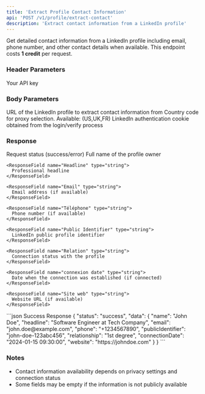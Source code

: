 ```yaml
---
title: 'Extract Profile Contact Information'
api: 'POST /v1/profile/extract-contact'
description: 'Extract contact information from a LinkedIn profile'
---
```


Get detailed contact information from a LinkedIn profile including email, phone number, and other contact details when available.
<Note>
  This endpoint costs **1 credit** per request.
</Note>
### Header Parameters

<ParamField header="x-api-key" type="string" required>
  Your API key
</ParamField>

### Body Parameters

<ParamField body="linkedin_url" type="string" required>
  URL of the LinkedIn profile to extract contact information from
</ParamField>
<ParamField body="country" type="string" default="FR">
  Country code for proxy selection. Available: (US,UK,FR)
</ParamField>
<ParamField body="login_cookie" type="string" required>
  LinkedIn authentication cookie obtained from the login/verify process
</ParamField>

### Response

<ResponseField name="status" type="string">
  Request status (success/error)
</ResponseField>

<ResponseField name="data" type="object">
  <Expandable title="Properties">
    <ResponseField name="Name" type="string">
      Full name of the profile owner
    </ResponseField>
    
    <ResponseField name="Headline" type="string">
      Professional headline
    </ResponseField>
    
    <ResponseField name="Email" type="string">
      Email address (if available)
    </ResponseField>
    
    <ResponseField name="Téléphone" type="string">
      Phone number (if available)
    </ResponseField>
    
    <ResponseField name="Public Identifier" type="string">
      LinkedIn public profile identifier
    </ResponseField>
    
    <ResponseField name="Relation" type="string">
      Connection status with the profile
    </ResponseField>
    
    <ResponseField name="connexion date" type="string">
      Date when the connection was established (if connected)
    </ResponseField>
    
    <ResponseField name="Site web" type="string">
      Website URL (if available)
    </ResponseField>
  </Expandable>
</ResponseField>

<ResponseExample>
```json Success Response
{
    "status": "success",
    "data": {
        "name": "John Doe",
        "headline": "Software Engineer at Tech Company",
        "email": "john.doe@example.com",
        "phone": "+1234567890",
        "publicIdentifier": "john-doe-123abc456", 
        "relationship": "1st degree",
        "connectionDate": "2024-01-15 09:30:00",
        "website": "https://johndoe.com"
    }
}
```

</ResponseExample>

### Notes
- Contact information availability depends on privacy settings and connection status
- Some fields may be empty if the information is not publicly available